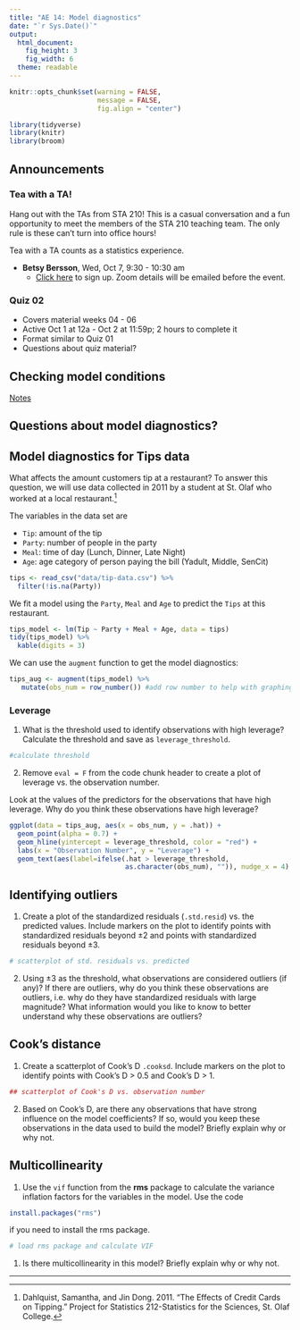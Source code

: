 ```yaml
---
title: "AE 14: Model diagnostics"
date: "`r Sys.Date()`"
output: 
  html_document: 
    fig_height: 3
    fig_width: 6
  theme: readable
---
```



```r
knitr::opts_chunk$set(warning = FALSE, 
                      message = FALSE, 
                      fig.align = "center")
```


```r
library(tidyverse)
library(knitr)
library(broom)
```

## Announcements

### Tea with a TA!

Hang out with the TAs from STA 210! This is a casual conversation and a fun opportunity to meet the members of the STA 210 teaching team. The only rule is these can't turn into office hours! 

Tea with a TA counts as a statistics experience.

- **Betsy Bersson**, Wed, Oct 7, 9:30 - 10:30 am
  - [Click here](https://forms.gle/naEn88fnJDEZhdVL7) to sign up. Zoom details will be emailed before the event.


### Quiz 02

- Covers material weeks 04 - 06
- Active Oct 1 at 12a - Oct 2 at 11:59p; 2 hours to complete it
- Format similar to Quiz 01
- Questions about quiz material? 

## Checking model conditions 

[Notes](https://sta210-fa20.netlify.app/slides/14-mlr-conditions.html#1)

## Questions about model diagnostics? 

## Model diagnostics for Tips data

What affects the amount customers tip at a restaurant? To answer this question, we will use data collected in 2011 by a student at St. Olaf who worked at a local restaurant.[^1]

The variables in the data set are 

- `Tip`: amount of the tip
- `Party`: number of people in the party
- `Meal`: time of day (Lunch, Dinner, Late Night)
- `Age`: age category of person paying the bill (Yadult, Middle, SenCit)

```r
tips <- read_csv("data/tip-data.csv") %>%
  filter(!is.na(Party)) 
```

We fit a model using the `Party`, `Meal` and `Age` to predict the `Tips` at this restaurant. 

```r
tips_model <- lm(Tip ~ Party + Meal + Age, data = tips)
tidy(tips_model) %>%
  kable(digits = 3)
```
We can use the `augment` function to get the model diagnostics: 

```r
tips_aug <- augment(tips_model) %>%
   mutate(obs_num = row_number()) #add row number to help with graphing
```

### Leverage 

1. What is the threshold used to identify observations with high leverage? Calculate the threshold and save as `leverage_threshold`. 

```r
#calculate threshold

```


2. Remove `eval = F` from the code chunk header to create a plot of leverage vs. the observation number.

Look at the values of the predictors for the observations that have high leverage. Why do you think these observations have high leverage? 


```r
ggplot(data = tips_aug, aes(x = obs_num, y = .hat)) + 
  geom_point(alpha = 0.7) + 
  geom_hline(yintercept = leverage_threshold, color = "red") +
  labs(x = "Observation Number", y = "Leverage") +
  geom_text(aes(label=ifelse(.hat > leverage_threshold,
                             as.character(obs_num), "")), nudge_x = 4)
```


## Identifying outliers

1. Create a plot of the standardized residuals (`.std.resid`) vs. the predicted values. Include markers on the plot to identify points with standardized residuals beyond $\pm 2$ and points with standardized residuals beyond $\pm 3$. 

```r
# scatterplot of std. residuals vs. predicted

```


2. Using $\pm 3$ as the threshold, what observations are considered outliers (if any)? If there are outliers, why do you think these observations are outliers, i.e. why do they have standardized residuals with large magnitude? What information would you like to know to better understand why these observations are outliers?

## Cook's distance

1. Create a scatterplot of Cook's D `.cooksd`. Include markers on the plot to identify points with Cook's D > 0.5 and Cook's D > 1. 

```r
## scatterplot of Cook's D vs. observation number

```

2. Based on Cook's D, are there any observations that have strong influence on the model coefficients? If so, would you keep these observations in the data used to build the model? Briefly explain why or why not. 


## Multicollinearity 

1. Use the `vif` function from the **rms** package to calculate the variance inflation factors for the variables in the model. Use the code 

```r
install.packages("rms")
```

if you need to install the rms package. 

```r
# load rms package and calculate VIF

```

1. Is there multicollinearity in this model? Briefly explain why or why not. 


<hr>


[^1]: Dahlquist, Samantha, and Jin Dong. 2011. “The Effects of Credit Cards on Tipping.” Project for Statistics 212-Statistics for the Sciences, St. Olaf College.



